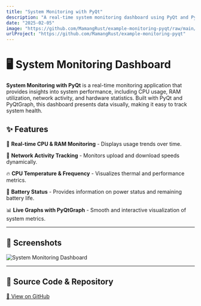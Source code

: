 ```yaml
---
title: "System Monitoring with PyQt"
description: "A real-time system monitoring dashboard using PyQt and PyQtGraph for visualizing CPU, RAM, network, and hardware statistics."
date: "2025-02-05"
image: "https://github.com/MamangRust/example-monitoring-pyqt/raw/main/images/image.png?raw=true"
urlProject: "https://github.com/MamangRust/example-monitoring-pyqt"
---
```



# 🖥️ System Monitoring Dashboard

**System Monitoring with PyQt** is a real-time monitoring application that provides insights into system performance, including CPU usage, RAM utilization, network activity, and hardware statistics. Built with PyQt and PyQtGraph, this dashboard presents data visually, making it easy to track system health.

## ✨ Features

🚀 **Real-time CPU & RAM Monitoring** - Displays usage trends over time.

📡 **Network Activity Tracking** - Monitors upload and download speeds dynamically.

🔥 **CPU Temperature & Frequency** - Visualizes thermal and performance metrics.

🔋 **Battery Status** - Provides information on power status and remaining battery life.

📊 **Live Graphs with PyQtGraph** - Smooth and interactive visualization of system metrics.

---

## 📸 Screenshots

<img src="https://github.com/MamangRust/example-monitoring-pyqt/raw/main/images/image.png?raw=true" alt="System Monitoring Dashboard" width={600} height={400} />
 
---

## 🔗 Source Code & Repository
[📌 View on GitHub](https://github.com/MamangRust/example-monitoring-pyqt)
